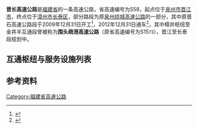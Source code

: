 {{中国高速公路信息框
|省名=Fujian
|编号=S58
|名称=晋江 - 长泰高速公路
|自定头部=[[File:Fujian_Expwy_S58_sign_no_name.svg|100px]]
|路线简称=晋长
|起点=[[泉州市|泉州市]][[晋江市|晋江市]]
|终点=[[漳州市|漳州市]][[长泰区|长泰区]]
|始建日期=2009年12月31日
|最近通车日期=2012年12月31日
}}
'''晋长高速公路'''是[[福建省|福建省]]的一条高速公路，省高速编号为S58，起点位于[[泉州市|泉州市]][[晋江市|晋江市]]，终点位于[[漳州市|漳州市]][[长泰区|长泰区]]，部分路段为原[[泉州绕城高速公路|泉州绕城高速公路]]的一部分，其中原晋石高速公路段于2009年12月31日开工<ref>{{Cite web|title=中铁大桥局参建的泉州晋石高速工程开工建设－国务院国有资产监督管理委员会|url=http://www.sasac.gov.cn/n2588025/n2588124/c4045563/content.html|accessdate=2020-11-14|work=www.sasac.gov.cn|archive-date=2020-11-16|archive-url=https://web.archive.org/web/20201116145347/http://www.sasac.gov.cn/n2588025/n2588124/c4045563/content.html|dead-url=no}}</ref>，2012年12月31日通车<ref>{{Cite web|title=晋石和金安高速31日通车-部门动态-泉州动态-政府信息公开专栏-政务公开-泉州市人民政府|url=http://www.quanzhou.gov.cn/zfb/xxgk/zfxxgkzl/qzdt/bmdt/201212/t20121229_80175.htm|accessdate=2020-11-14|work=www.quanzhou.gov.cn|archive-date=2020-11-20|archive-url=https://web.archive.org/web/20201120170719/http://www.quanzhou.gov.cn/zfb/xxgk/zfxxgkzl/qzdt/bmdt/201212/t20121229_80175.htm|dead-url=no}}</ref>，其中樟井枢纽至金井半互通段曾被称为'''围头疏港高速公路'''（原省高速编号为S15<small>73</small>），晋江至长泰段规划中。

==互通枢纽与服务设施列表==
{{Start expwy exit box|place=1}}
{{Expwy exit group|晋江段|place=1}}
{{Expwy exit item|type=M|name=金井半|place=[[泉州市|泉州市]]<br/>[[晋江市|晋江市]]|place rows=7|road connection={{中国国道名|358}}<br/>贤林大道}}
{{Expwy exit item|type=E|name=龙湖|road connection={{中国县道名|328|大深路}}}}
{{Expwy exit item|type=T|name=晋江龙湖}}
{{Expwy exit item|type=H|name=福田|state=C|highway connection={{China Expwy Name|S11|P=Fujian}}|comment=与{{China Expwy Name|S11|P=Fujian}}共线段终点}}
{{Expwy exit item|type=H|name=樟井|state=C|highway connection={{China Expwy Name|S11|P=Fujian}}|comment=与{{China Expwy Name|S11|P=Fujian}}共线段起点}}
{{Expwy exit item|type=E|name=晋江南|road connection=社马路}}
{{Expwy exit item|type=H|name=内坑|highway connection={{China Expwy Name|G15}}}}
{{End expwy exit box|place=1}}

==参考资料==
{{Reflist}}
{{福建省高速公路}}
[[Category:福建省高速公路|Category:福建省高速公路]]